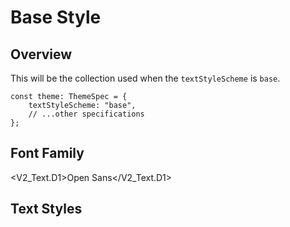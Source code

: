 
<Meta title="V2/Text/Base Style" />

# Base Style

## Overview

This will be the collection used when the `textStyleScheme` is `base`.

```tsx
const theme: ThemeSpec = {
    textStyleScheme: "base",
    // ...other specifications
};
```

## Font Family

<V2_Text.D1>Open Sans</V2_Text.D1>

<Unstyled>
    <FontDisplay />
</Unstyled>

## Text Styles

<Unstyled>
    <FontSizeDisplay textStyles={BaseTextStyleSet} />
</Unstyled>
